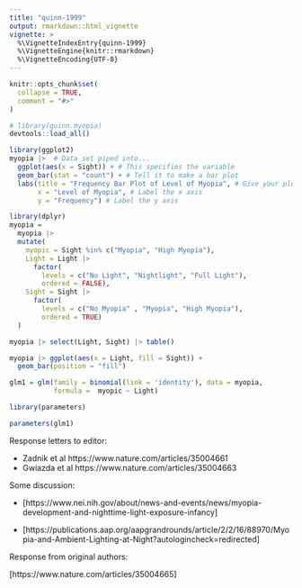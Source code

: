 ```yaml
---
title: "quinn-1999"
output: rmarkdown::html_vignette
vignette: >
  %\VignetteIndexEntry{quinn-1999}
  %\VignetteEngine{knitr::rmarkdown}
  %\VignetteEncoding{UTF-8}
---
```


```r
knitr::opts_chunk$set(
  collapse = TRUE,
  comment = "#>"
)
```

```r
# library(quinn.myopia)
devtools::load_all()
```

```r
library(ggplot2)
myopia |>  # Data set piped into...
  ggplot(aes(x = Sight)) + # This specifies the variable
  geom_bar(stat = "count") + # Tell it to make a bar plot
  labs(title = "Frequency Bar Plot of Level of Myopia", # Give your plot a title
       x = "Level of Myopia", # Label the x axis
       y = "Frequency") # Label the y axis

```


```r
library(dplyr)
myopia = 
  myopia |> 
  mutate(
    myopic = Sight %in% c("Myopia", "High Myopia"),
    Light = Light |> 
      factor(
        levels = c("No Light", "Nightlight", "Full Light"),
        ordered = FALSE),
    Sight = Sight |> 
      factor(
        levels = c("No Myopia" , "Myopia", "High Myopia"),
        ordered = TRUE)
  ) 

```

```r
myopia |> select(Light, Sight) |> table()

```


```r
myopia |> ggplot(aes(x = Light, fill = Sight)) +
  geom_bar(position = "fill")
```


```r

glm1 = glm(family = binomial(link = 'identity'), data = myopia,
           formula =  myopic ~ Light)

library(parameters)

parameters(glm1)

```

Response letters to editor:

- Zadnik et al https://www.nature.com/articles/35004661
- Gwiazda et al https://www.nature.com/articles/35004663

Some discussion: 

- [https://www.nei.nih.gov/about/news-and-events/news/myopia-development-and-nighttime-light-exposure-infancy]

- [https://publications.aap.org/aapgrandrounds/article/2/2/16/88970/Myopia-and-Ambient-Lighting-at-Night?autologincheck=redirected]

Response from original authors:

[https://www.nature.com/articles/35004665]
